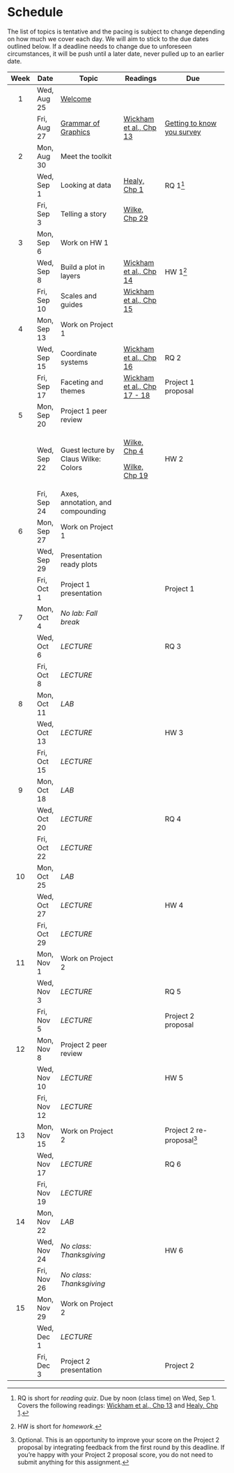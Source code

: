 # Schedule

The list of topics is tentative and the pacing is subject to change depending on how much we cover each day.
We will aim to stick to the due dates outlined below.
If a deadline needs to change due to unforeseen circumstances, it will be push until a later date, never pulled up to an earlier date.

+------+-------------+------------------------------------------------------------------------------------------------------------------+-----------------------------------------------------------------------+------------------------------------------------------------------------------------------------------------------------------------+
| Week | Date        | Topic                                                                                                            | Readings                                                              | Due                                                                                                                                |
+:====:+=============+==================================================================================================================+=======================================================================+====================================================================================================================================+
| 1    | Wed, Aug 25 | [Welcome](https://vizdata-f21.github.io/slides/01-welcome/01-welcome.html#1)                                     |                                                                       |                                                                                                                                    |
+------+-------------+------------------------------------------------------------------------------------------------------------------+-----------------------------------------------------------------------+------------------------------------------------------------------------------------------------------------------------------------+
|      | Fri, Aug 27 | [Grammar of Graphics](https://vizdata-f21.github.io/slides/02-grammar-of-graphics/02-grammar-of-graphics.html#1) | [Wickham et al., Chp 13](https://ggplot2-book.org/mastery.html)       | [Getting to know you survey](https://sakai.duke.edu/samigo-app/servlet/Login?id=6fa7ebf3-01af-42a6-91ba-3e813d3901221629867759400) |
+------+-------------+------------------------------------------------------------------------------------------------------------------+-----------------------------------------------------------------------+------------------------------------------------------------------------------------------------------------------------------------+
| 2    | Mon, Aug 30 | Meet the toolkit                                                                                                 |                                                                       |                                                                                                                                    |
+------+-------------+------------------------------------------------------------------------------------------------------------------+-----------------------------------------------------------------------+------------------------------------------------------------------------------------------------------------------------------------+
|      | Wed, Sep 1  | Looking at data                                                                                                  | [Healy, Chp 1](https://socviz.co/lookatdata.html#lookatdata)          | RQ 1[^schedule-1]                                                                                                                  |
+------+-------------+------------------------------------------------------------------------------------------------------------------+-----------------------------------------------------------------------+------------------------------------------------------------------------------------------------------------------------------------+
|      | Fri, Sep 3  | Telling a story                                                                                                  | [Wilke, Chp 29](https://clauswilke.com/dataviz/telling-a-story.html)  |                                                                                                                                    |
+------+-------------+------------------------------------------------------------------------------------------------------------------+-----------------------------------------------------------------------+------------------------------------------------------------------------------------------------------------------------------------+
| 3    | Mon, Sep 6  | Work on HW 1                                                                                                     |                                                                       |                                                                                                                                    |
+------+-------------+------------------------------------------------------------------------------------------------------------------+-----------------------------------------------------------------------+------------------------------------------------------------------------------------------------------------------------------------+
|      | Wed, Sep 8  | Build a plot in layers                                                                                           | [Wickham et al., Chp 14](https://ggplot2-book.org/layers.html)        | HW 1[^schedule-2]                                                                                                                  |
+------+-------------+------------------------------------------------------------------------------------------------------------------+-----------------------------------------------------------------------+------------------------------------------------------------------------------------------------------------------------------------+
|      | Fri, Sep 10 | Scales and guides                                                                                                | [Wickham et al., Chp 15](https://ggplot2-book.org/scales-guides.html) |                                                                                                                                    |
+------+-------------+------------------------------------------------------------------------------------------------------------------+-----------------------------------------------------------------------+------------------------------------------------------------------------------------------------------------------------------------+
| 4    | Mon, Sep 13 | Work on Project 1                                                                                                |                                                                       |                                                                                                                                    |
+------+-------------+------------------------------------------------------------------------------------------------------------------+-----------------------------------------------------------------------+------------------------------------------------------------------------------------------------------------------------------------+
|      | Wed, Sep 15 | Coordinate systems                                                                                               | [Wickham et al., Chp 16](https://ggplot2-book.org/coord.html)         | RQ 2                                                                                                                               |
+------+-------------+------------------------------------------------------------------------------------------------------------------+-----------------------------------------------------------------------+------------------------------------------------------------------------------------------------------------------------------------+
|      | Fri, Sep 17 | Faceting and themes                                                                                              | [Wickham et al., Chp 17 - 18](https://ggplot2-book.org/facet.html)    | Project 1 proposal                                                                                                                 |
+------+-------------+------------------------------------------------------------------------------------------------------------------+-----------------------------------------------------------------------+------------------------------------------------------------------------------------------------------------------------------------+
| 5    | Mon, Sep 20 | Project 1 peer review                                                                                            |                                                                       |                                                                                                                                    |
+------+-------------+------------------------------------------------------------------------------------------------------------------+-----------------------------------------------------------------------+------------------------------------------------------------------------------------------------------------------------------------+
|      | Wed, Sep 22 | Guest lecture by Claus Wilke: Colors                                                                             | [Wilke, Chp 4](https://clauswilke.com/dataviz/color-basics.html)      | HW 2                                                                                                                               |
|      |             |                                                                                                                  |                                                                       |                                                                                                                                    |
|      |             |                                                                                                                  | [Wilke, Chp 19](https://clauswilke.com/dataviz/color-pitfalls.html)   |                                                                                                                                    |
+------+-------------+------------------------------------------------------------------------------------------------------------------+-----------------------------------------------------------------------+------------------------------------------------------------------------------------------------------------------------------------+
|      | Fri, Sep 24 | Axes, annotation, and compounding                                                                                |                                                                       |                                                                                                                                    |
+------+-------------+------------------------------------------------------------------------------------------------------------------+-----------------------------------------------------------------------+------------------------------------------------------------------------------------------------------------------------------------+
| 6    | Mon, Sep 27 | Work on Project 1                                                                                                |                                                                       |                                                                                                                                    |
+------+-------------+------------------------------------------------------------------------------------------------------------------+-----------------------------------------------------------------------+------------------------------------------------------------------------------------------------------------------------------------+
|      | Wed, Sep 29 | Presentation ready plots                                                                                         |                                                                       |                                                                                                                                    |
+------+-------------+------------------------------------------------------------------------------------------------------------------+-----------------------------------------------------------------------+------------------------------------------------------------------------------------------------------------------------------------+
|      | Fri, Oct 1  | Project 1 presentation                                                                                           |                                                                       | Project 1                                                                                                                          |
+------+-------------+------------------------------------------------------------------------------------------------------------------+-----------------------------------------------------------------------+------------------------------------------------------------------------------------------------------------------------------------+
| 7    | Mon, Oct 4  | *No lab: Fall break*                                                                                             |                                                                       |                                                                                                                                    |
+------+-------------+------------------------------------------------------------------------------------------------------------------+-----------------------------------------------------------------------+------------------------------------------------------------------------------------------------------------------------------------+
|      | Wed, Oct 6  | *LECTURE*                                                                                                        |                                                                       | RQ 3                                                                                                                               |
+------+-------------+------------------------------------------------------------------------------------------------------------------+-----------------------------------------------------------------------+------------------------------------------------------------------------------------------------------------------------------------+
|      | Fri, Oct 8  | *LECTURE*                                                                                                        |                                                                       |                                                                                                                                    |
+------+-------------+------------------------------------------------------------------------------------------------------------------+-----------------------------------------------------------------------+------------------------------------------------------------------------------------------------------------------------------------+
| 8    | Mon, Oct 11 | *LAB*                                                                                                            |                                                                       |                                                                                                                                    |
+------+-------------+------------------------------------------------------------------------------------------------------------------+-----------------------------------------------------------------------+------------------------------------------------------------------------------------------------------------------------------------+
|      | Wed, Oct 13 | *LECTURE*                                                                                                        |                                                                       | HW 3                                                                                                                               |
+------+-------------+------------------------------------------------------------------------------------------------------------------+-----------------------------------------------------------------------+------------------------------------------------------------------------------------------------------------------------------------+
|      | Fri, Oct 15 | *LECTURE*                                                                                                        |                                                                       |                                                                                                                                    |
+------+-------------+------------------------------------------------------------------------------------------------------------------+-----------------------------------------------------------------------+------------------------------------------------------------------------------------------------------------------------------------+
| 9    | Mon, Oct 18 | *LAB*                                                                                                            |                                                                       |                                                                                                                                    |
+------+-------------+------------------------------------------------------------------------------------------------------------------+-----------------------------------------------------------------------+------------------------------------------------------------------------------------------------------------------------------------+
|      | Wed, Oct 20 | *LECTURE*                                                                                                        |                                                                       | RQ 4                                                                                                                               |
+------+-------------+------------------------------------------------------------------------------------------------------------------+-----------------------------------------------------------------------+------------------------------------------------------------------------------------------------------------------------------------+
|      | Fri, Oct 22 | *LECTURE*                                                                                                        |                                                                       |                                                                                                                                    |
+------+-------------+------------------------------------------------------------------------------------------------------------------+-----------------------------------------------------------------------+------------------------------------------------------------------------------------------------------------------------------------+
| 10   | Mon, Oct 25 | *LAB*                                                                                                            |                                                                       |                                                                                                                                    |
+------+-------------+------------------------------------------------------------------------------------------------------------------+-----------------------------------------------------------------------+------------------------------------------------------------------------------------------------------------------------------------+
|      | Wed, Oct 27 | *LECTURE*                                                                                                        |                                                                       | HW 4                                                                                                                               |
+------+-------------+------------------------------------------------------------------------------------------------------------------+-----------------------------------------------------------------------+------------------------------------------------------------------------------------------------------------------------------------+
|      | Fri, Oct 29 | *LECTURE*                                                                                                        |                                                                       |                                                                                                                                    |
+------+-------------+------------------------------------------------------------------------------------------------------------------+-----------------------------------------------------------------------+------------------------------------------------------------------------------------------------------------------------------------+
| 11   | Mon, Nov 1  | Work on Project 2                                                                                                |                                                                       |                                                                                                                                    |
+------+-------------+------------------------------------------------------------------------------------------------------------------+-----------------------------------------------------------------------+------------------------------------------------------------------------------------------------------------------------------------+
|      | Wed, Nov 3  | *LECTURE*                                                                                                        |                                                                       | RQ 5                                                                                                                               |
+------+-------------+------------------------------------------------------------------------------------------------------------------+-----------------------------------------------------------------------+------------------------------------------------------------------------------------------------------------------------------------+
|      | Fri, Nov 5  | *LECTURE*                                                                                                        |                                                                       | Project 2 proposal                                                                                                                 |
+------+-------------+------------------------------------------------------------------------------------------------------------------+-----------------------------------------------------------------------+------------------------------------------------------------------------------------------------------------------------------------+
| 12   | Mon, Nov 8  | Project 2 peer review                                                                                            |                                                                       |                                                                                                                                    |
+------+-------------+------------------------------------------------------------------------------------------------------------------+-----------------------------------------------------------------------+------------------------------------------------------------------------------------------------------------------------------------+
|      | Wed, Nov 10 | *LECTURE*                                                                                                        |                                                                       | HW 5                                                                                                                               |
+------+-------------+------------------------------------------------------------------------------------------------------------------+-----------------------------------------------------------------------+------------------------------------------------------------------------------------------------------------------------------------+
|      | Fri, Nov 12 | *LECTURE*                                                                                                        |                                                                       |                                                                                                                                    |
+------+-------------+------------------------------------------------------------------------------------------------------------------+-----------------------------------------------------------------------+------------------------------------------------------------------------------------------------------------------------------------+
| 13   | Mon, Nov 15 | Work on Project 2                                                                                                |                                                                       | Project 2 re-proposal[^schedule-3]                                                                                                 |
+------+-------------+------------------------------------------------------------------------------------------------------------------+-----------------------------------------------------------------------+------------------------------------------------------------------------------------------------------------------------------------+
|      | Wed, Nov 17 | *LECTURE*                                                                                                        |                                                                       | RQ 6                                                                                                                               |
+------+-------------+------------------------------------------------------------------------------------------------------------------+-----------------------------------------------------------------------+------------------------------------------------------------------------------------------------------------------------------------+
|      | Fri, Nov 19 | *LECTURE*                                                                                                        |                                                                       |                                                                                                                                    |
+------+-------------+------------------------------------------------------------------------------------------------------------------+-----------------------------------------------------------------------+------------------------------------------------------------------------------------------------------------------------------------+
| 14   | Mon, Nov 22 | *LAB*                                                                                                            |                                                                       |                                                                                                                                    |
+------+-------------+------------------------------------------------------------------------------------------------------------------+-----------------------------------------------------------------------+------------------------------------------------------------------------------------------------------------------------------------+
|      | Wed, Nov 24 | *No class: Thanksgiving*                                                                                         |                                                                       | HW 6                                                                                                                               |
+------+-------------+------------------------------------------------------------------------------------------------------------------+-----------------------------------------------------------------------+------------------------------------------------------------------------------------------------------------------------------------+
|      | Fri, Nov 26 | *No class: Thanksgiving*                                                                                         |                                                                       |                                                                                                                                    |
+------+-------------+------------------------------------------------------------------------------------------------------------------+-----------------------------------------------------------------------+------------------------------------------------------------------------------------------------------------------------------------+
| 15   | Mon, Nov 29 | Work on Project 2                                                                                                |                                                                       |                                                                                                                                    |
+------+-------------+------------------------------------------------------------------------------------------------------------------+-----------------------------------------------------------------------+------------------------------------------------------------------------------------------------------------------------------------+
|      | Wed, Dec 1  | *LECTURE*                                                                                                        |                                                                       |                                                                                                                                    |
+------+-------------+------------------------------------------------------------------------------------------------------------------+-----------------------------------------------------------------------+------------------------------------------------------------------------------------------------------------------------------------+
|      | Fri, Dec 3  | Project 2 presentation                                                                                           |                                                                       | Project 2                                                                                                                          |
+------+-------------+------------------------------------------------------------------------------------------------------------------+-----------------------------------------------------------------------+------------------------------------------------------------------------------------------------------------------------------------+

[^schedule-1]: RQ is short for *reading quiz*.
    Due by noon (class time) on Wed, Sep 1.
    Covers the following readings: [Wickham et al., Chp 13](https://ggplot2-book.org/mastery.html) and [Healy, Chp 1](https://socviz.co/lookatdata.html#lookatdata).

[^schedule-2]: HW is short for *homework*.

[^schedule-3]: Optional.
    This is an opportunity to improve your score on the Project 2 proposal by integrating feedback from the first round by this deadline.
    If you're happy with your Project 2 proposal score, you do not need to submit anything for this assignment.
